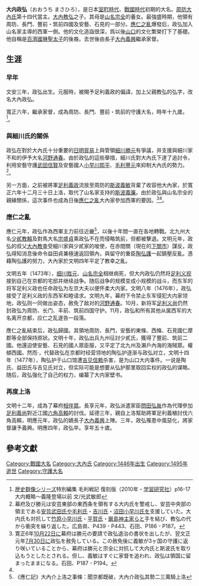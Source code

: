 {{refimprove|time=2014-06-21T08:23:52+00:00}}
{{東亞男性歷史人物
|名稱 =大內政弘
|身份 =日本國従三位周防介、左京大夫，室町幕府周防・長門・豐前・筑前守護、相伴眾，周防大內家當主
|國家 =日本
|時代 =室町時代、戰國時代
|主君 =
|屆數 =
|最高職務 =
|前任 = [[大內教弘|大內教弘]]
|繼任 = [[大內義興|大內義興]]
|圖片名稱 =Grave of Ōuchi Masahiro.jpg
|圖片大小 =
|圖片說明 =大内政弘墓
|氏=[[大內氏|大內氏]]
|姓=[[多多良姓|多多良姓]]
|穆坤= <!--清代八旗满洲人物专用-->
|名 =
|姓名 =
|羅馬拼音 =
|假名 = おおうち まさひろ
|諺文 = <!--朝鮮、韓國人用-->
|字 =
|號=
|名乘 = <!--琉球士族用-->
|官職 =
|封爵 =
|封號 =
|位階 =
|御稱號 = <!--日本皇族之稱號-->
|宮號1 = <!--日本皇族之宮號-->
|宮號2 = <!--朝鮮王族之宮號-->
|封地 =
|神號 =
|尊號 =
|族裔 = 
|信仰 = <!--指的是宗教信仰-->
|旗籍 = <!--清代八旗人物专用-->
|氏族 =
|籍貫 =
|本貫 = <!--朝鮮人用-->
|世居地= <!--清代八旗人物专用-->
|世居地/穆坤= <!--专门用于清代八旗满洲人物世居地和穆坤相同时-->
|祖籍 =
|本籍 =
|出身地 =
|府邸 =
|世系 = 
|初名 =
|乳名 = <!--日本、朝鮮、琉球以外人物用-->
|幼名 = 亀童丸
|兒名 = <!--朝鮮人用-->
|童名 = <!--琉球人用-->
|小字 =
|別名 =新介、大內介、太郎
|法號 =法泉寺殿直翁直正居士
|院號 =
|其他名號 =
|出生日期 =文明三年八月二十七日（1446年9月18日）
|出生地點 =
|婚年 =
|逝世日期 =明應四年九月十八日（1495年10月6日）
|逝世地點 =
|廟號 =
|諡號 =
|墓葬 =法泉寺
|祠廟 =
|父親 =[[大內教弘|大內教弘]]
|嫡母 =山名宗全之養女，山名熙貴之女
|母親 =
|繼父=
|繼母=
|養父=
|養母=
|猶父= <!--日本人用-->
|烏帽子親= <!--日本人、琉球人用-->
|元配 =
|正室 =
|妻 =
|繼室 =
|平妻 =
|側室 =
|元配之父 =
|元配之嫡母 =
|元配之母 =
|正室之父 =
|正室之嫡母 =
|正室之母 =
|妻之父 =
|妻之嫡母 =
|妻之母 =
|繼室之父 =
|繼室之嫡母 =
|繼室之母 =
|平妻之父 =
|平妻之嫡母 =
|平妻之母 =
|兄弟 =
|姊妹 =
|嫡兄弟 =
|嫡姊妹 =
|庶兄弟 =
|庶姊妹 =
|同胞兄弟 =
|同胞姊妹 =
|異母兄弟 =
|異母姊妹 =
|異父兄弟 =
|異父姊妹 =
|繼兄弟 =
|繼姊妹 =
|子 =[[大內義興|大內義興]]、[[大內高弘|大內高弘]]
|女 =
|嫡子 =
|嫡女 =
|庶子 =
|庶女 =
|養子 =
|養女 =
|猶子 = <!--日本人用-->
|婿養子 = <!--日本人用-->
|烏帽子子 = <!--日本人用-->
|繼子 =
|繼女 =
|其他親屬 =嫡孫[[大內義隆|大內義隆]]
|出身 = <!---此处指科举出身--->
|功名 = 
|經歷 = 
|著作 =
|注釋 =
}}
'''大内政弘'''（おおうち まさひろ），是日本[[室町時代|室町時代]]、[[日本戰國時代|戰國時代]]初期的大名。[[周防大內氏|周防大內氏]]第十四代當主。[[大內教弘|大內教弘]]之子。其母是[[山名宗全|山名宗全]]的養女。最強盛時期，他領有周防、長門、豐前・筑前四國及安藝、石見的一部分。[[應仁之亂|應仁之亂]]爆發后，政弘加入山名家主導的西軍一側。他的文化造詣很深，爲以後[[山口市|山口]]的文化繁榮打下了基礎。他自稱是[[百濟國|百濟國]][[琳聖太子|琳聖太子]]的後裔。去世後由長子[[大內義興|大內義興]]繼承家督。
== 生涯 ==
=== 早年 ===
文安三年，政弘出生。元服時，被賜予足利義政的偏諱，加上父親教弘的弘字，改名大內政弘。

寬正六年，繼承家督，成為周防、長門、豐前・筑前的守護大名，時年十九歲。<ref name=gunzou>[[歴史群像|歴史群像]]シリーズ特別編集 毛利戦記 復刻版（2010年・[[学習研究社|学習研究社]]）p16-17 大内概略〜義隆登場以前 文/光武敏郎</ref>。
=== 與細川氏的關係 ===
政弘在對於大內氏十分重要的[[日明貿易|日明貿易]]上與管領[[細川勝元|細川勝元]]有爭議，并支援與細川家不和的伊予大名[[河野通春|河野通春]]。由於政弘的這些舉措，細川氏對大內氏下達了追討令，利用安藝守護[[武田信賢|武田信賢]]及安藝國人[[小早川熙平|小早川熙平]]、[[毛利豐元|毛利豐元]]來抑制大內氏的勢力。<ref>幕府及び勝元は安芸東部の東西条を領有する大内氏を警戒し、安芸中央部の領主である[[武田氏#安芸武田氏|安芸武田氏]]や[[毛利氏|毛利氏]]・[[吉川氏|吉川氏]]・[[小早川氏#沼田小早川氏|沼田小早川氏]]を支援していた。大内氏も対抗して[[小早川氏#竹原小早川氏|竹原小早川氏]]・[[平賀氏|平賀氏]]・[[厳島神主家|厳島神主家]]らと手を結び、教弘の代から衝突を繰り返した。広島県、P439 - P443、石田、P186 - P187。</ref>。

另一方面，之前被將軍[[足利義政|足利義政]]流放至周防的[[斯波義敏|斯波義敏]]背棄了收容他大內家，於寬正六年十二月三十日上洛，取代了山名家支持的[[斯波義廉|斯波義廉]]。由於政弘與山名宗全的親緣關係，這次事件也成為日後[[應仁之亂|應仁之亂]]大內家參加西軍的要因。<ref>寛正6年[[10月22日_(旧暦)|10月22日]]に幕府は勝元の要請で政弘退治の書状を出したが、翌文正元年[[7月30日_(旧暦)|7月30日]]に政弘を赦免している。この赦免後に義敏が3ヶ国の守護に返り咲いていることから、幕府は勝元と宗全に対抗して大内氏と斯波氏を取り込もうとしたとされる。但し、義敏はすぐに家督を追われ、政弘は領国に留まったままになる。石田、P187 - P194。</ref><ref name=gunzou />。

=== 應仁之亂 ===
應仁元年，政弘作為西軍主力前往近畿<ref>《應仁記》大內介上洛之事條：聞京都既破，大內介政弘其勢二三萬騎上洛</ref>，以後十年間一直在各地轉戰。北九州大名[[少貳教賴|少貳教賴]]及對馬大名[[宗盛貞|宗盛貞]]乘政弘不在而侵略筑前，但都被擊退。文明元年，政弘的叔父[[大內教幸|大內教幸]]受細川家與少貳家的唆使，在赤間關（現在的[[下關市|下關市]]）謀反，政弘得知消息後命令益田貞兼極速返回領內，與留守的重臣[[陶弘護|陶弘護]]一起鎮壓反亂。憑藉陶弘護的努力，大內家於文明四年平定了教幸之亂。

文明五年（1473年），[[细川胜元|细川胜元]]、[[山名宗全|山名宗全]]相继病死，但大内政弘仍然将[[足利义视|足利义视]]接到自己在京都的宅邸并继续战争。随后战争的规模变成小规模的战斗，而东军的将军足利义政也任命政弘为左京大夫以便怀柔大内家。文明八年（1476年），政弘接受了足利义政的东西军和睦请求。文明九年，幕府下令禁止东军侵犯大内家领地，政弘则一同做出姿态，赦免了敌对的[[河野通春|河野通春]]。10月，新将军[[足利义尚|足利义尚]]仍然封政弘为周防、长门、丰前、筑前四国守护。11月，政弘和所有其他从属西军的大名离开京都，应仁之乱遂告一段落。

應仁之亂結束后，政弘歸國。其領地周防、長門，安藝的東條、西條、石見國仁摩郡等全部保持原狀。文明十年，政弘出兵九州征討少貳氏，獲得了豐前、筑前二國。他還迫使安藝、石見的國人眾臣服，又平定了北九州及瀨戶內海的海賊眾。權傾西國。然而·，代替政弘在京都时经营领地的陶弘护逐渐与政弘对立，文明十四年（1477年），陶弘护于山口馆遭[[吉见信赖|吉见信赖]]杀害，是为山口大内事件。一说是陶氏、益田氏与吉见氏对立，但实际可能是想要从弘护那里取回实权的政弘的谋略。随后，政弘强化了自己的权力，编纂了大内家壁书。

=== 再度上洛 ===
文明十二年，成為了幕府[[相伴眾|相伴眾]]。長享元年，政弘派遣家臣[[問田弘胤|問田弘胤]]作為代理參加[[足利義尚|足利義尚]]對近江國[[六角高賴|六角高賴]]的討伐。延德三年，親自上洛幫助將軍足利義稙討伐六角高賴，明應元年，政弘的嫡長子[[大內義興|大內義興]]上陣。三年，政弘罹患中風惡化，將家督讓予義興。明應四年，政弘卒。享年五十歲。

== 參考文獻 ==
<references/>
{{Authority control}}
[[Category:戰國大名|Category:戰國大名]]
[[Category:大內氏|Category:大內氏]]
[[Category:1446年出生|Category:1446年出生]]
[[Category:1495年逝世|Category:1495年逝世]]
[[Category:守護大名|Category:守護大名]]
{{周防大內氏當主||1465年 - 1494年}}